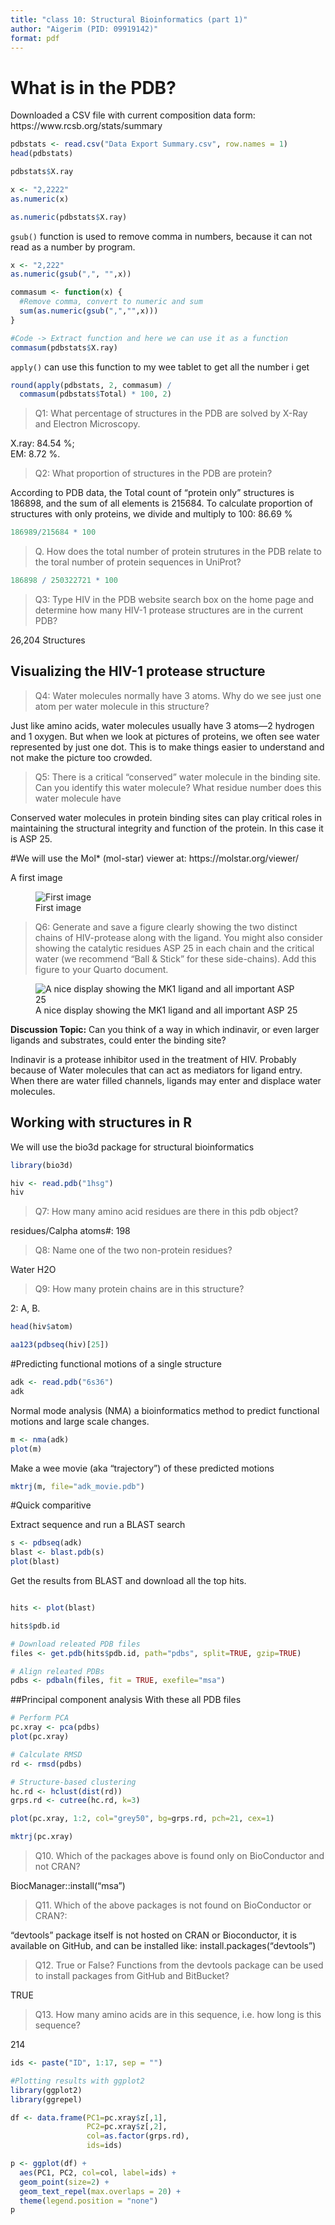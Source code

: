 ```yaml
---
title: "class 10: Structural Bioinformatics (part 1)"
author: "Aigerim (PID: 09919142)"
format: pdf
---
```



# What is in the PDB?

Downloaded a CSV file with current composition data form: https://www.rcsb.org/stats/summary

```r
pdbstats <- read.csv("Data Export Summary.csv", row.names = 1)
head(pdbstats)
```


```r
pdbstats$X.ray
```

```r
x <- "2,2222"
as.numeric(x)
```

```r
as.numeric(pdbstats$X.ray)
```
`gsub()` function is used to remove comma in numbers, because it can not read as a number by program.

```r
x <- "2,222"
as.numeric(gsub(",", "",x))
```

```r
commasum <- function(x) {
  #Remove comma, convert to numeric and sum
  sum(as.numeric(gsub(",","",x)))
}
```

```r
#Code -> Extract function and here we can use it as a function
commasum(pdbstats$X.ray)
```

`apply()` can use this function to my wee tablet to get all the number i get

```r
round(apply(pdbstats, 2, commasum) / 
  commasum(pdbstats$Total) * 100, 2)
```

>Q1: What percentage of structures in the PDB are solved by X-Ray and Electron Microscopy.

X.ray: 84.54 %;           
EM:    8.72 %.        

>Q2: What proportion of structures in the PDB are protein?

According to PDB data, the Total count of "protein only" structures is 186898, and the sum of all elements is 215684. To calculate proportion of structures with only proteins, we divide and multiply to 100: 86.69 %

```r
186989/215684 * 100
```

>Q. How does the total number of protein strutures in the PDB relate to the toral number of protein sequences in UniProt?

```r
186898 / 250322721 * 100
```
>Q3: Type HIV in the PDB website search box on the home page and determine how many HIV-1 protease structures are in the current PDB?

26,204 Structures

## Visualizing the HIV-1 protease structure

>Q4: Water molecules normally have 3 atoms. Why do we see just one atom per water molecule in this structure?

Just like amino acids, water molecules usually have 3 atoms—2 hydrogen and 1 oxygen. But when we look at pictures of proteins, we often see water represented by just one dot. This is to make things easier to understand and not make the picture too crowded.

>Q5: There is a critical “conserved” water molecule in the binding site. Can you identify this water molecule? What residue number does this water molecule have

Conserved water molecules in protein binding sites can play critical roles in maintaining the structural integrity and function of the protein. In this case it is ASP 25.


#We will use the Mol* (mol-star) viewer at:
https://molstar.org/viewer/

A first image

![First image](1HSG.png)

>Q6: Generate and save a figure clearly showing the two distinct chains of HIV-protease along with the ligand. You might also consider showing the catalytic residues ASP 25 in each chain and the critical water (we recommend “Ball & Stick” for these side-chains). Add this figure to your Quarto document.


![A nice display showing the MK1 ligand and all important ASP 25](1HSG V2.png)

**Discussion Topic:** Can you think of a way in which indinavir, or even larger ligands and substrates, could enter the binding site?

Indinavir is a protease inhibitor used in the treatment of HIV. Probably because of Water molecules that can act as mediators for ligand entry. When there are water filled channels, ligands may enter and displace water molecules.



## Working with structures in R

We will use the bio3d package for structural bioinformatics

```r
library(bio3d)

hiv <- read.pdb("1hsg")
hiv
```

>Q7: How many amino acid residues are there in this pdb object? 

residues/Calpha atoms#: 198


>Q8: Name one of the two non-protein residues? 

Water H2O

>Q9: How many protein chains are in this structure? 

2: A, B.


```r
head(hiv$atom)
```


```r
aa123(pdbseq(hiv)[25])
```

#Predicting functional motions of a single structure

```r
adk <- read.pdb("6s36")
adk
```

Normal mode analysis (NMA) a bioinformatics method to predict functional motions and large scale changes.
 
```r
m <- nma(adk) 
plot(m)
```

Make a wee movie (aka "trajectory") of these predicted motions

```r
mktrj(m, file="adk_movie.pdb")
```


#Quick comparitive 

Extract sequence and run a BLAST search

```r
s <- pdbseq(adk)
blast <- blast.pdb(s)
plot(blast)
```


Get the results from BLAST and download all the top hits.

```r
```


```r
hits <- plot(blast)
```
```r
hits$pdb.id
```

```r
# Download releated PDB files
files <- get.pdb(hits$pdb.id, path="pdbs", split=TRUE, gzip=TRUE)
```


```r
# Align releated PDBs
pdbs <- pdbaln(files, fit = TRUE, exefile="msa")
```


##Principal component analysis
With these all PDB files

```r
# Perform PCA
pc.xray <- pca(pdbs)
plot(pc.xray)
```

```r
# Calculate RMSD
rd <- rmsd(pdbs)

# Structure-based clustering
hc.rd <- hclust(dist(rd))
grps.rd <- cutree(hc.rd, k=3)

plot(pc.xray, 1:2, col="grey50", bg=grps.rd, pch=21, cex=1)
```


```r
mktrj(pc.xray)
```


>Q10. Which of the packages above is found only on BioConductor and not CRAN? 

BiocManager::install("msa")

>Q11. Which of the above packages is not found on BioConductor or CRAN?: 

"devtools" package itself is not hosted on CRAN or Bioconductor, it is available on GitHub, and can be installed like:
install.packages("devtools")

>Q12. True or False? Functions from the devtools package can be used to install packages from GitHub and BitBucket? 

TRUE

>Q13. How many amino acids are in this sequence, i.e. how long is this sequence?

214


```r
ids <- paste("ID", 1:17, sep = "")
```



```r
#Plotting results with ggplot2
library(ggplot2)
library(ggrepel)

df <- data.frame(PC1=pc.xray$z[,1], 
                 PC2=pc.xray$z[,2], 
                 col=as.factor(grps.rd),
                 ids=ids)

p <- ggplot(df) + 
  aes(PC1, PC2, col=col, label=ids) +
  geom_point(size=2) +
  geom_text_repel(max.overlaps = 20) +
  theme(legend.position = "none")
p
```









